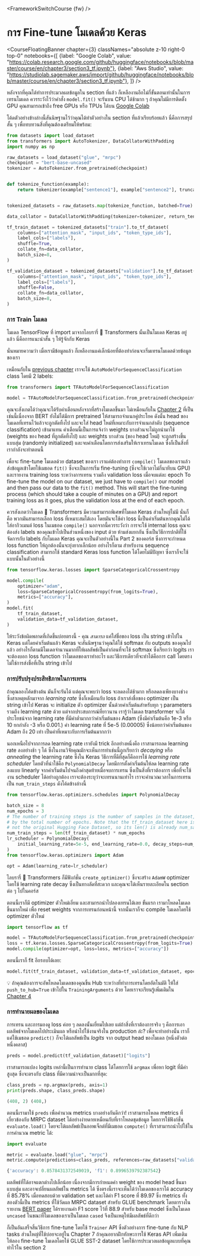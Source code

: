 <FrameworkSwitchCourse {fw} />

# การ Fine-tune โมเดลด้วย Keras

<CourseFloatingBanner chapter={3}
  classNames="absolute z-10 right-0 top-0"
  notebooks={[
    {label: "Google Colab", value: "https://colab.research.google.com/github/huggingface/notebooks/blob/master/course/en/chapter3/section3_tf.ipynb"},
    {label: "Aws Studio", value: "https://studiolab.sagemaker.aws/import/github/huggingface/notebooks/blob/master/course/en/chapter3/section3_tf.ipynb"},
]} />

หลังจากที่คุณได้ทำการประมวลผลข้อมูลใน section ที่แล้ว ก็เหลืองานอีกไม่กี่ขั้นตอนเท่านั้นในการเทรนโมเดล ควรระวังไว้ว่าคำสั่ง `model.fit()` จะรันบน CPU ได้ช้ามาก ๆ ถ้าคุณไม่มีการติดตั้ง GPU คุณสามารถเข้าถึง free GPUs หรือ TPUs ได้บน [Google Colab](https://colab.research.google.com/)

โค้ดตัวอย่างข้างล่างนี้สันนิษฐานไว้ว่าคุณได้ทำตัวอย่างใน section ที่แล้วเรียบร้อยแล้ว นี่คือการสรุปสั้น ๆ เพื่อทบทวนสิ่งที่คุณต้องเตรียมให้พร้อม:

```py
from datasets import load_dataset
from transformers import AutoTokenizer, DataCollatorWithPadding
import numpy as np

raw_datasets = load_dataset("glue", "mrpc")
checkpoint = "bert-base-uncased"
tokenizer = AutoTokenizer.from_pretrained(checkpoint)


def tokenize_function(example):
    return tokenizer(example["sentence1"], example["sentence2"], truncation=True)


tokenized_datasets = raw_datasets.map(tokenize_function, batched=True)

data_collator = DataCollatorWithPadding(tokenizer=tokenizer, return_tensors="tf")

tf_train_dataset = tokenized_datasets["train"].to_tf_dataset(
    columns=["attention_mask", "input_ids", "token_type_ids"],
    label_cols=["labels"],
    shuffle=True,
    collate_fn=data_collator,
    batch_size=8,
)

tf_validation_dataset = tokenized_datasets["validation"].to_tf_dataset(
    columns=["attention_mask", "input_ids", "token_type_ids"],
    label_cols=["labels"],
    shuffle=False,
    collate_fn=data_collator,
    batch_size=8,
)
```

### การ Train โมเดล

โมเดล TensorFlow ที่ import มาจากไลบรารี่ 🤗 Transformers นั้นเป็นโมเดล Keras อยู่แล้ว นี่คือการแนะนำสั้น ๆ ให้รู้จักกับ Keras

<Youtube id="rnTGBy2ax1c"/>

นั่นหมายความว่า เมื่อเรามีข้อมูลแล้ว ก็เหลืองานแค่เล็กน้อยที่ต้องทำก่อนจะเริ่มเทรนโมเดลด้วยข้อมูลของเรา

<Youtube id="AUozVp78dhk"/>

เหมือนกับใน [previous chapter](/course/chapter2) เราจะใช้ `AutoModelForSequenceClassification` class โดยมี 2 labels:

```py
from transformers import TFAutoModelForSequenceClassification

model = TFAutoModelForSequenceClassification.from_pretrained(checkpoint, num_labels=2)
```

คุณจะสังเกตได้ว่าคุณจะได้รับคำเตือนหลังจากที่สร้างโมเดลขึ้นมา ไม่เหมือนกับใน [Chapter 2](/course/chapter2) ที่เป็นเช่นนี้เนื่องจาก BERT ยังไม่ได้มีการ pretrained ให้สามารถจำแนกคู่ประโยค ดังนั้น head ของโมเดลที่เทรนไว้แล้วจะถูกตัดทิ้งไป และจะใส่ head ใหม่ที่เหมาะกับการจำแนกลำดับ (sequence classification) เข้ามาแทน คำเตือนนี้เป็นการแจ้งว่า weights บางส่วนจะไม่ถูกนำมาใช้ (weights ของ head ที่ถูกตัดทิ้งไป) และ weights บางส่วน (ของ head ใหม่) จะถูกสร้างขึ้นแบบสุ่ม (randomly initialized) และจบคำเตือนโดยการส่งเสริมให้เราเทรนโมเดล ซึ่งก็เป็นสิ่งที่เรากำลังจะทำตอนนี้

เพื่อจะ fine-tune โมเดลด้วย dataset ของเรา เราแค่ต้องทำการ `compile()` โมเดลของเราแล้วส่งข้อมูลเข้าโดยใช้เมธอด `fit()` ซึ่งจะเป็นการเริ่ม fine-tuning (ซึ่งจะใช้เวลาไม่กี่นาทีบน GPU) และรายงาน training loss ระหว่างการเทรน รวมถึง validation loss เมื่อจบแต่ละ epoch 
To fine-tune the model on our dataset, we just have to `compile()` our model and then pass our data to the `fit()` method. This will start the fine-tuning process (which should take a couple of minutes on a GPU) and report training loss as it goes, plus the validation loss at the end of each epoch.

<Tip>

ควรสังเกตว่าโมเดล 🤗 Transformers มีความสามารถพิเศษที่โมเดล Keras ส่วนใหญ่ไม่มี นั่นก็คือ พวกมันสามารถเลือก loss ที่เหมาะสมได้เอง โดยมันจะใช้ค่า loss นี้เป็นค่าเริ่มต้นหากคุณไม่ได้ใส่อากิวเมนต์ loss ในเมธอด `compile()` นอกจากนี้ควรระวังว่า การจะใช้ internal loss คุณจะต้องส่ง labels ของคุณเข้าไปเป็นส่วนหนึ่งของ input ด้วย ห้ามส่งแยกกัน ซึ่งเป็นวิธีการปกติที่ใช้จัดการกับ labels กับโมเดล Keras คุณจะเป็นตัวอย่างนี้ใน Part 2 ของคอร์ส ซึ่งการจะกำหนด loss function ให้ถูกต้องนั้นจะยุ่งยากเล็กน้อย อย่างไรก็ตาม สำหรับงาน sequence classification สามารถใช้ standard Keras loss function ได้โดยไม่มีปัญหา ซึ่งเราก็จะใช้แบบนั้นในตัวอย่างนี้

</Tip>

```py
from tensorflow.keras.losses import SparseCategoricalCrossentropy

model.compile(
    optimizer="adam",
    loss=SparseCategoricalCrossentropy(from_logits=True),
    metrics=["accuracy"],
)
model.fit(
    tf_train_dataset,
    validation_data=tf_validation_dataset,
)
```

<Tip warning={true}>

ให้ระวังข้อผิดพลาดที่เกิดขึ้นบ่อยตรงนี้ - คุณ *สามารถ* แค่ใส่ชื่อของ loss เป็น string เข้าไปใน Keras แต่โดยค่าเริ่มต้นแล้ว Keras จะสันนิษฐานว่าคุณได้ใช้ softmax กับ outputs ของคุณไปแล้ว อย่างไรก็ตามมีโมเดลจำนวนมากที่ให้ผลลัพธ์เป็นค่าก่อนที่จะใช้ softmax ซึ่งเรียกว่า logits เราจะต้องบอก loss function ว่าโมเดลของเราทำอะไร และวิธีการเดียวที่จะทำได้คือการ call โดยตรง ไม่ใช่การส่งชื่อที่เป็น string เข้าไป

</Tip>


### การปรับปรุงประสิทธิภาพในการเทรน

<Youtube id="cpzq6ESSM5c"/>

ถ้าคุณลองโค้ดข้างต้น มันก็จะรันได้ แต่คุณจะพบว่า loss จะลดลงได้ช้ามาก หรือลดลงเพียงบางช่วง ซึ่งสาเหตุหลักมาจาก *learning rate*
ซึ่งก็เหมือนกับ loss ถ้าเราส่งชื่อของ optimizer เป็น string เข้าไป Keras จะ initialize ตัว optimizer นั้นด้วยค่าเริ่มต้นสำหรับทุก ๆ parameters รวมถึง learning rate ด้วย
แต่จากประสบการณ์ที่ยาวนาน เรารู้ว่าโมเดล transformer จะได้ประโยชน์จาก learning rate ที่มีค่าต่ำมากกว่าค่าเริ่มต้นของ Adam (ซึ่งมีค่าเริ่มต้นคือ 1e-3 หรือ 10 ยกกำลัง -3 หรือ 0.001.)
ค่า learning rate ที่ 5e-5 (0.00005) ซึ่งน้อยกว่าค่าเริ่มต้นของ Adam ถึง 20 เท่า เป็นค่าที่เหมาะกับการเริ่มต้นมากกว่า

นอกเหนือไปจากการลด learning rate เรายังมี trick อีกอย่างหนึ่งคือ เราสามารถลด learning rate ลงอย่างช้า ๆ ได้ ซึ่งในงานวิจัยคุณมักจะเห็นการทำเช่นนี้ถูกเรียกว่า 
*decaying* หรือ *annealing* the learning rate ซึ่งใน Keras วิธีการที่ดีที่สุดก็คือการใช้ *learning rate scheduler* โดยตัวที่น่าใช้คือ
`PolynomialDecay` โดยมีการตั้งค่าเริ่มต้นให้ลด learning rate ลงแบบ linearly จากค่าเริ่มต้นไปจนถึงค่าสุดท้ายเมื่อจบการเทรน ซึ่งเป็นสิ่งที่เราต้องการ
เพื่อที่จะใช้งาน scheduler ได้อย่างถูกต้อง เราจะต้องระบุว่าจะเทรนนานเท่าไร เราจะคำนวณเวลาในการเทรนเป็น `num_train_steps` ดังโค้ดข้างล่างนี้

```py
from tensorflow.keras.optimizers.schedules import PolynomialDecay

batch_size = 8
num_epochs = 3
# The number of training steps is the number of samples in the dataset, divided by the batch size then multiplied
# by the total number of epochs. Note that the tf_train_dataset here is a batched tf.data.Dataset,
# not the original Hugging Face Dataset, so its len() is already num_samples // batch_size.
num_train_steps = len(tf_train_dataset) * num_epochs
lr_scheduler = PolynomialDecay(
    initial_learning_rate=5e-5, end_learning_rate=0.0, decay_steps=num_train_steps
)
from tensorflow.keras.optimizers import Adam

opt = Adam(learning_rate=lr_scheduler)
```

<Tip>

ไลบรารี่ 🤗 Transformers ก็มีฟังก์ชั่น `create_optimizer()` ซึ่งจะสร้าง `AdamW` optimizer โดยใช้ learning rate decay ซึ่งเป็นทางลัดที่สะดวก และคุณจะได้เห็นรายละเอียดใน section ต่อ ๆ ไปในคอร์ส

</Tip>

ตอนนี้เราก็มี optimizer ตัวใหม่เอี่ยม และสามารถนำไปลองเทรนได้เลย ขั้นแรก เรามาโหลดโมเดลขึ้นมากใหม่ เพื่อ reset weights จากการเทรนก่อนหน้านี้ จากนั้นเราก็จะ compile โมเดลโดยใช้ optimizer ตัวใหม่

```py
import tensorflow as tf

model = TFAutoModelForSequenceClassification.from_pretrained(checkpoint, num_labels=2)
loss = tf.keras.losses.SparseCategoricalCrossentropy(from_logits=True)
model.compile(optimizer=opt, loss=loss, metrics=["accuracy"])
```

ตอนนี้เราก็ fit อีกรอบได้เลย:

```py
model.fit(tf_train_dataset, validation_data=tf_validation_dataset, epochs=3)
```

<Tip>

💡 ถ้าคุณต้องการจะอัพโหลดโมเดลของคุณขึ้น Hub ระหว่างที่ทำการเทรนโดยอัตโนมัติ ให้ใส่ `push_to_hub=True` เข้าไปใน `TrainingArguments` ด้วย โดยเราจะเรียนรู้เพิ่มเติมใน [Chapter 4](/course/chapter4/3)

</Tip>

### การทำนายผลของโมเดล

<Youtube id="nx10eh4CoOs"/>


การเทรน และการมองดู loss ค่อย ๆ ลดลงนั้นเยี่ยมไปเลย แต่ถ้าสิ่งที่เราต้องการจริง ๆ คือการเอาผลลัพธ์จากโมเดลไปประเมินผล หรือนำไปใช้งานจริงใน production ล่ะ? เพื่อจะทำอย่างนั้น เราก็แค่ใช้เมธอด `predict()` ก็จะได้ผลลัพธ์เป็น *logits* จาก output head ของโมเดล (หนึ่งตัวต่อหนึ่งคลาส)

```py
preds = model.predict(tf_validation_dataset)["logits"]
```

เราสามารถแปลง logits เหล่านี้เป็นการทำนาย class ได้โดยการใช้ `argmax` เพื่อหา logit ที่มีค่าสูงสุด ซึ่งจะตรงกับ class ที่มีความน่าจะเป็นมากที่สุด:

```py
class_preds = np.argmax(preds, axis=1)
print(preds.shape, class_preds.shape)
```

```python out
(408, 2) (408,)
```

ตอนนี้เรามาใช้ `preds` เพื่อคำนวณ metrics บางอย่างกันดีกว่า! เราสามารถโหลด metrics ที่เกี่ยวข้องกับ MRPC dataset ได้อย่างง่ายดายเหมือนกับที่เราโหลดชุดข้อมูล โดยการใช้ฟังก์ชั่น `evaluate.load()` โดยจะได้ผลลัพธ์เป็นออพเจ็กต์ที่มีเมธอด `compute()` ที่เราสามารถนำไปใช้ในการคำนวณ metric ได้:

```py
import evaluate

metric = evaluate.load("glue", "mrpc")
metric.compute(predictions=class_preds, references=raw_datasets["validation"]["label"])
```

```python out
{'accuracy': 0.8578431372549019, 'f1': 0.8996539792387542}
```

ผลลัพธ์ที่ได้อาจแตกต่างไปเล็กน้อย เนื่องจากมีการกำหนดค่า weight ของ model head ขึ้นมาแบบสุ่ม และอาจเปลี่ยนผลลัพธ์ใน metrics ได้ ซึ่งตรงนี้เราจะเห็นได้ว่าโมเดลของเราได้ accuracy ที่ 85.78% เมื่อทดสอบด้วย validation set และได้ค่า F1 score ที่ 89.97 ซึ่ง metrics ทั้งสองตัวนี้เป็น metrics ที่ใช้วัดผล MRPC dataset สำหรับ GLUE benchmark โดยตารางในรายงาน [BERT paper](https://arxiv.org/pdf/1810.04805.pdf) ได้รายงานค่า F1 score ไว้ที่ 88.9 สำหรับ base model ซึ่งเป็นโมเดล `uncased` ในขณะที่โมเดลของเราเป็นโมเดล `cased` จึงเป็นเหตุให้มีผลลัพธ์ที่ดีกว่า

ก็เป็นอันเสร็จสิ้นวิธีการ fine-tune โดยใช้ `Trainer` API ซึ่งตัวอย่างการ fine-tune กับ NLP tasks ส่วนใหญ่ที่ใช้บ่อยจะอยู่ใน Chapter 7 ถ้าคุณอยากฝึกทักษะการใช้ Keras API เพิ่มเติม ให้ลอง fine-tune โมเดลโดยใช้ GLUE SST-2 dataset โดยใช้การประมวลผลข้อมูลแบบที่คุณทำไว้ใน section 2
